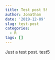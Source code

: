 ```yaml
---
title: Test post 5!
author: Jonathan
date: '2019-12-09'
slug: test-post
categories:
  - R
tags: []
---
```


Just a test post. test5 